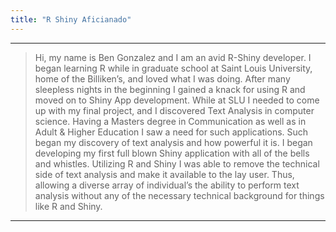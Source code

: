 ---
title: "R Shiny Aficianado"
---


***
  >Hi, my name is Ben Gonzalez and I am an avid R-Shiny developer. I began learning R while in graduate school at Saint Louis University, home of the Billiken's, and loved what I was doing. After many sleepless nights in the beginning I gained a knack for using R and moved on to Shiny App development. While at SLU I needed to come up with my final project, and I discovered Text Analysis in computer science. Having a Masters degree in Communication as well as in Adult &amp; Higher Education I saw a need for such applications. Such began my discovery of text analysis and how powerful it is. I began developing my first full blown Shiny application with all of the bells and whistles. Utilizing R and Shiny I was able to remove the technical side of text analysis and make it available to the lay user. Thus, allowing a diverse array of individual's the ability to perform text analysis without any of the necessary technical background for things like R and Shiny.

***